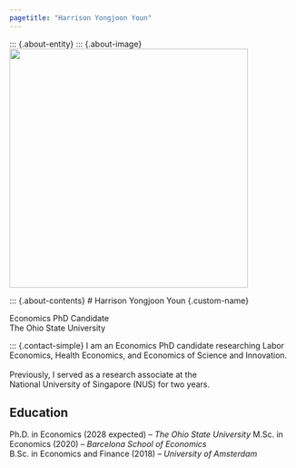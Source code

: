 ```yaml
---
pagetitle: "Harrison Yongjoon Youn"
---
```


::: {#hero-heading}
::: {.about-entity}
::: {.about-image}
![](assets/avatar.png){width="420px" fig-alt="Portrait of Harrison Youn"}
:::

::: {.about-contents}
# Harrison Yongjoon Youn {.custom-name}

::: {.custom-subtitle}
Economics PhD Candidate<br> The Ohio State University <br>
:::
 
::: {.contact-simple}
I am an Economics PhD candidate researching Labor Economics, Health Economics, and Economics of Science and Innovation. <br>  <br>Previously, I served as a research associate at the <br> National University of Singapore (NUS) for two years.

::: {.about-links}
<a href="https://scholar.google.com/citations?hl=en&user=GyMw0H0AAAAJ" aria-label="Google Scholar"><i class="bi bi-mortarboard-fill"></i></a>
<a href="https://github.com/harrisonyoun" aria-label="GitHub"><i class="bi bi-github"></i></a>
<a href="https://www.linkedin.com/in/harrison-youn/" aria-label="LinkedIn"><i class="bi bi-linkedin"></i></a>
<a href="mailto:youn.25@osu.edu" aria-label="Email"><i class="bi bi-envelope-fill"></i></a>
:::

::: {.education-section}
## Education
Ph.D. in Economics (2028 expected) -- *The Ohio State University*
M.Sc. in Economics (2020) -- *Barcelona School of Economics*  
B.Sc. in Economics and Finance (2018) -- *University of Amsterdam*
:::
 
 